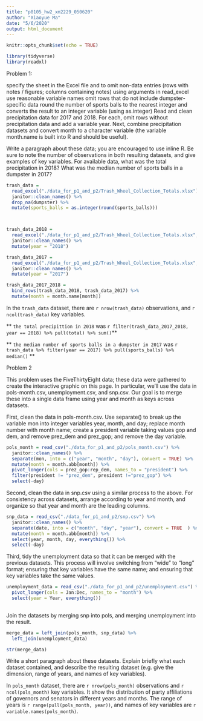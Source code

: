 ```yaml
---
title: "p8105_hw2_xm2229_050620"
author: "Xiaoyue Ma"
date: "5/6/2020"
output: html_document
---
```


```r
knitr::opts_chunk$set(echo = TRUE)
```

```r
library(tidyverse)
library(readxl)
```

Problem 1:

specify the sheet in the Excel file and to omit non-data entries (rows with notes / figures; columns containing notes) using arguments in read_excel
use reasonable variable names
omit rows that do not include dumpster-specific data
round the number of sports balls to the nearest integer and converts the result to an integer variable (using as.integer)
Read and clean precipitation data for 2017 and 2018. For each, omit rows without precipitation data and add a variable year. Next, combine precipitation datasets and convert month to a character variable (the variable month.name is built into R and should be useful).

Write a paragraph about these data; you are encouraged to use inline R. Be sure to note the number of observations in both resulting datasets, and give examples of key variables. For available data, what was the total precipitation in 2018? What was the median number of sports balls in a dumpster in 2017?

```r
trash_data = 
  read_excel("./data_for_p1_and_p2/Trash_Wheel_Collection_Totals.xlsx") %>% 
  janitor::clean_names() %>% 
  drop_na(dumpster) %>% 
  mutate(sports_balls = as.integer(round(sports_balls))) 



trash_data_2018 = 
  read_excel("./data_for_p1_and_p2/Trash_Wheel_Collection_Totals.xlsx", sheet = "2018 Precipitation", skip = 1) %>% 
  janitor::clean_names() %>% 
  mutate(year = "2018")

trash_data_2017 = 
  read_excel("./data_for_p1_and_p2/Trash_Wheel_Collection_Totals.xlsx", sheet = "2017 Precipitation", skip = 1) %>% 
  janitor::clean_names() %>% 
  mutate(year = "2017")

trash_data_2017_2018 =
  bind_rows(trash_data_2018, trash_data_2017) %>% 
  mutate(month = month.name[month])

```


In the `trash_data` dataset, there are `r nrow(trash_data)` observations, and `r ncol(trash_data)` key variables. 

** `the total precipittion in 2018` was `r filter(trash_data_2017_2018, year == 2018) %>% pull(total) %>% sum()`**

** `the median number of sports balls in a dumpster in 2017` was `r trash_data %>% filter(year == 2017) %>% pull(sports_balls) %>% median()` **

Problem 2

This problem uses the FiveThirtyEight data; these data were gathered to create the interactive graphic on this page. In particular, we’ll use the data in pols-month.csv, unemployment.csv, and snp.csv. Our goal is to merge these into a single data frame using year and month as keys across datasets.

First, clean the data in pols-month.csv. Use separate() to break up the variable mon into integer variables year, month, and day; replace month number with month name; create a president variable taking values gop and dem, and remove prez_dem and prez_gop; and remove the day variable.


```r
pols_month = read_csv("./data_for_p1_and_p2/pols_month.csv") %>% 
  janitor::clean_names() %>% 
  separate(mon, into = c("year", "month", "day"), convert = TRUE) %>% 
  mutate(month = month.abb[month]) %>% 
  pivot_longer(cols = prez_gop:rep_dem, names_to = "president") %>% 
  filter(president != "prez_dem", president !="prez_gop") %>% 
  select(-day) 
```


Second, clean the data in snp.csv using a similar process to the above. For consistency across datasets, arrange according to year and month, and organize so that year and month are the leading columns.

```r
snp_data = read_csv("./data_for_p1_and_p2/snp.csv") %>% 
  janitor::clean_names() %>% 
  separate(date, into = c("month", "day", "year"), convert = TRUE  ) %>% 
  mutate(month = month.abb[month]) %>% 
  select(year, month, day, everything()) %>% 
  select(-day)


```

Third, tidy the unemployment data so that it can be merged with the previous datasets. This process will involve switching from “wide” to “long” format; ensuring that key variables have the same name; and ensuring that key variables take the same values.

```r
unemployment_data = read_csv("./data_for_p1_and_p2/unemployment.csv") %>% 
  pivot_longer(cols = Jan:Dec, names_to = "month") %>% 
  select(year = Year, everything())
 
```

Join the datasets by merging snp into pols, and merging unemployment into the result.

```r
merge_data = left_join(pols_month, snp_data) %>% 
  left_join(unemployment_data)

str(merge_data)
```

Write a short paragraph about these datasets. Explain briefly what each dataset contained, and describe the resulting dataset (e.g. give the dimension, range of years, and names of key variables).

In `pols_month` dataset, there are `r nrow(pols_month)` observations and `r ncol(pols_month)` key variables. It show the distribution of party affiliations of governors and senators in different years and months. The range of years is `r range(pull(pols_month, year))`, and names of key variables are `r variable.names(pols_month)`.

